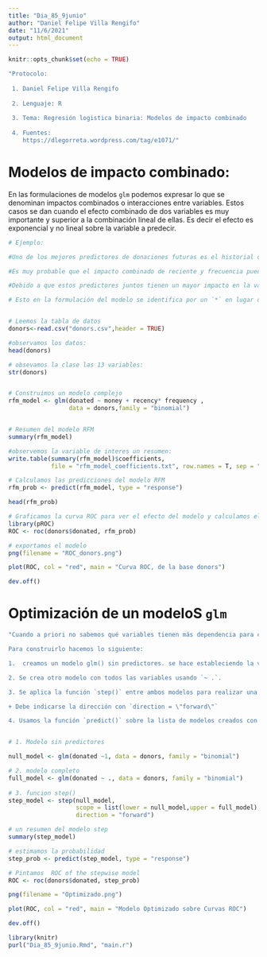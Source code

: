```yaml
---
title: "Dia_85_9junio"
author: "Daniel Felipe Villa Rengifo"
date: "11/6/2021"
output: html_document
---
```


```r
knitr::opts_chunk$set(echo = TRUE)
```

```r
"Protocolo:
 
 1. Daniel Felipe Villa Rengifo
 
 2. Lenguaje: R
 
 3. Tema: Regresión logistica binaria: Modelos de impacto combinado
 
 4. Fuentes:  
    https://dlegorreta.wordpress.com/tag/e1071/"
```

# Modelos de impacto combinado:

En las formulaciones de modelos `glm` podemos expresar lo que se denominan impactos combinados o interacciones entre variables. Estos casos se dan cuando el efecto combinado de dos variables es muy importante y superior a la combinación lineal de ellas. Es decir el efecto es exponencial y no lineal sobre la variable a predecir.

```r
# Ejemplo:

#Uno de los mejores predictores de donaciones futuras es el historial de donaciones anteriores y cuanto mas recientes, frecuentes y grandes mejor. En términos de comercialización, esto se conoce como R/F/M (Recency Frequency Money).

#Es muy probable que el impacto combinado de reciente y frecuencia puede ser mayor que la suma de los efectos por separado, si uno ha dado dinero a una ONG hace muy poco será poco probable que de otra vez enseguida.

#Debido a que estos predictores juntos tienen un mayor impacto en la variable dependiente, su efecto conjunto __debe modelarse como una interacción__.

# Esto en la formulación del modelo se identifica por un `*` en lugar de un `+`.


# Leemos la tabla de datos
donors<-read.csv("donors.csv",header = TRUE)

#observamos los datos:
head(donors)

# obsevamos la clase las 13 variables:
str(donors)


# Construimos un modelo complejo
rfm_model <- glm(donated ~ money + recency* frequency ,
                 data = donors,family = "binomial")


# Resumen del modelo RFM 
summary(rfm_model)

#observemos la variable de interes un resumen:
write.table(summary(rfm_model)$coefficients,
            file = "rfm_model_coefficients.txt", row.names = T, sep = " , ")

# Calculamos las predicciones del modelo RFM
rfm_prob <- predict(rfm_model, type = "response")

head(rfm_prob)

# Graficamos la curva ROC para ver el efecto del modelo y calculamos el area AUC
library(pROC)
ROC <- roc(donors$donated, rfm_prob)

# exportamos el modelo
png(filename = "ROC_donors.png")

plot(ROC, col = "red", main = "Curva ROC, de la base donors")

dev.off()
```

# Optimización de un modeloS `glm`

```r
"Cuando a priori no sabemos qué variables tienen más dependencia para crear el modelo una forma de hacerlo es usando la regresión gradual. Esto consiste en aplicar una función que va incrementando las variables y detecta el mejor modelo de regresión.

Para construirlo hacemos lo siguiente:

1.  creamos un modelo glm() sin predictores. se hace estableciendo la variable explicativa igual a uno.

2. Se crea otro modelo con todos las variables usando `~ .`.

3. Se aplica la función `step()` entre ambos modelos para realizar una regresión progresiva hacia adelante.

+ Debe indicarse la dirección con `direction = \"forward\"`

4. Usamos la función `predict()` sobre la lista de modelos creados con `step`"


# 1. Modelo sin predictores

null_model <- glm(donated ~1, data = donors, family = "binomial")

# 2. modelo completo
full_model <- glm(donated ~ ., data = donors, family = "binomial")
    
# 3. funcion step()
step_model <- step(null_model,
                   scope = list(lower = null_model,upper = full_model),
                   direction = "forward")

# un resumen del modelo step
summary(step_model)

# estimamos la probabilidad
step_prob <- predict(step_model, type = "response")

# Pintamos  ROC of the stepwise model
ROC <- roc(donors$donated, step_prob)

png(filename = "Optimizado.png")

plot(ROC, col = "red", main = "Modelo Optimizado sobre Curvas ROC")

dev.off()
```


```r
library(knitr)
purl("Dia_85_9junio.Rmd", "main.r")
```



